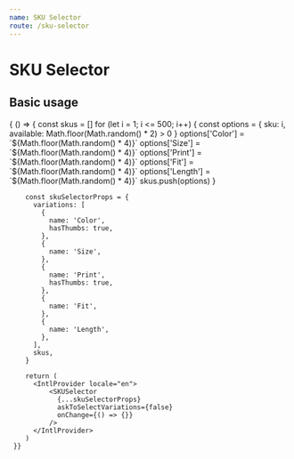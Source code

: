 ```yaml
---
name: SKU Selector
route: /sku-selector
---
```



# SKU Selector
<PropsTable of={SKUSelector} />

## Basic usage

<Playground>
    { () => {
        const skus = []
        for (let i = 1; i <= 500; i++) {
          const options = { sku: i, available: Math.floor(Math.random() * 2) > 0 }
          options['Color'] = `${Math.floor(Math.random() * 4)}`
          options['Size'] = `${Math.floor(Math.random() * 4)}`
          options['Print'] = `${Math.floor(Math.random() * 4)}`
          options['Fit'] = `${Math.floor(Math.random() * 4)}`
          options['Length'] = `${Math.floor(Math.random() * 4)}`
          skus.push(options)
        }

        const skuSelectorProps = {
          variations: [
            {
              name: 'Color',
              hasThumbs: true,
            },
            {
              name: 'Size',
            },
            {
              name: 'Print',
              hasThumbs: true,
            },
            {
              name: 'Fit',
            },
            {
              name: 'Length',
            },
          ],
          skus,
        }

        return (
          <IntlProvider locale="en">
              <SKUSelector
                {...skuSelectorProps}
                askToSelectVariations={false}
                onChange={() => {}}
              />
          </IntlProvider>
        )
     }}
</Playground>
